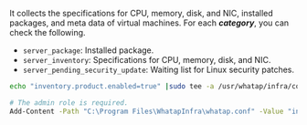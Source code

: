 It collects the specifications for CPU, memory, disk, and NIC, installed packages, and meta data of virtual machines.
For each **_category_**, you can check the following.

- `server_package`: Installed package.
- `server_inventory`: Specifications for CPU, memory, disk, and NIC.
- `server_pending_security_update`: Waiting list for Linux security patches.

<Tabs>
<TabItem value="lxs" label="Linux Shell">

```bash title=SH
echo "inventory.product.enabled=true" |sudo tee -a /usr/whatap/infra/conf/whatap.conf
```

</TabItem>
<TabItem value="wps" label="Windows Powershell">

```bash title=SH
# The admin role is required.
Add-Content -Path "C:\Program Files\WhatapInfra\whatap.conf" -Value "inventory.product.enabled=true"
```

</TabItem>
</Tabs>
